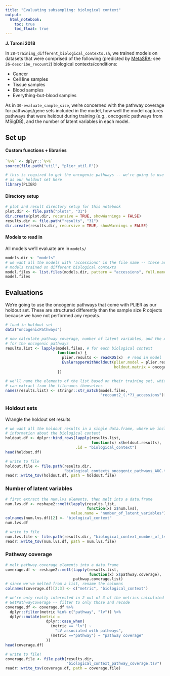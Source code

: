```yaml
---
title: "Evaluating subsampling: biological context"
output:   
  html_notebook: 
    toc: true
    toc_float: true
---
```


**J. Taroni 2018**

In `28-training_different_biological_contexts.sh`, we trained models on 
datasets that were comprised of the following (predicted by 
[MetaSRA](http://metasra.biostat.wisc.edu/); see `26-describe_recount2`) 
biological contexts/conditions:

* Cancer
* Cell line samples
* Tissue samples
* Blood samples
* Everything-but-blood samples

As in `30-evaluate_sample_size`, we're concerned with the pathway coverage for
pathways/gene sets included in the model, how well the model captures pathways
that were heldout during training (e.g., oncogenic pathways from MSigDB), and
the number of latent variables in each model.

## Set up

#### Custom functions + libraries

```r
`%>%` <- dplyr::`%>%`
source(file.path("util", "plier_util.R"))
```

```r
# this is required to get the oncogenic pathways -- we're going to use this
# as our holdout set here
library(PLIER)
```

#### Directory setup

```r
# plot and result directory setup for this notebook
plot.dir <- file.path("plots", "31")
dir.create(plot.dir, recursive = TRUE, showWarnings = FALSE)
results.dir <- file.path("results", "31")
dir.create(results.dir, recursive = TRUE, showWarnings = FALSE)
```

#### Models to read in

All models we'll evaluate are in `models/`

```r
models.dir <- "models"
# we want all the models with 'accessions' in the file name -- these are the
# models trained on different biological contexts
model.files <- list.files(models.dir, pattern = "accessions", full.names = TRUE)
model.files
```

## Evaluations

We're going to use the oncogenic pathways that come with PLIER as our holdout
set.
These are structured differently than the sample size R objects because we have
not performed any repeats.

```r
# load in holdout set
data("oncogenicPathways")

# now calculate pathway coverage, number of latent variables, and the AUC
# for the oncogenic pathways
results.list <- lapply(model.files, # for each biological context
                       function(x) {
                         plier.results <- readRDS(x)  # read in model
                         EvalWrapperWithHoldout(plier.model = plier.results$PLIER,
                                                holdout.matrix = oncogenicPathways)
                       })

# we'll name the elements of the list based on their training set, which we 
# can extract from the filenames themselves
names(results.list) <- stringr::str_match(model.files, 
                                          "recount2_(.*?)_accessions")[, 2]
```

### Holdout sets

Wrangle the holdout set results

```r
# we want all the holdout results in a single data.frame, where we include 
# information about the biological context
holdout.df <- dplyr::bind_rows(lapply(results.list,
                                      function(x) x$heldout.results), 
                               .id = "biological_context")
head(holdout.df)
```

```r
# write to file
holdout.file <- file.path(results.dir, 
                          "biological_contexts_oncogenic_pathways_AUC.tsv")
readr::write_tsv(holdout.df, path = holdout.file)
```

### Number of latent variables

```r
# first extract the num.lvs elements, then melt into a data.frame
num.lvs.df <- reshape2::melt(lapply(results.list,
                                    function(x) x$num.lvs),
                             value.name = "number_of_latent_variables")
colnames(num.lvs.df)[2] <- "biological_context"
num.lvs.df
```

```r
# write to file
num.lvs.file <- file.path(results.dir, "biological_context_number_of_lvs.tsv")
readr::write_tsv(num.lvs.df, path = num.lvs.file)
```

### Pathway coverage

```r
# melt pathway.coverage elements into a data.frame
coverage.df <- reshape2::melt(lapply(results.list, 
                                     function(x) x$pathway.coverage), 
                              pathway.coverage.list)
# since we've melted from a list, rename the columns 
colnames(coverage.df)[2:3] <- c("metric", "biological_context")

# we're only really interested in 2 out of 3 of the metrics calculated by
# GetPathwayCoverage -- filter to only those and recode 
coverage.df <- coverage.df %>%
  dplyr::filter(metric %in% c("pathway", "lv")) %>%
  dplyr::mutate(metric = 
                  dplyr::case_when(
                    (metric == "lv") ~ 
                      "LV associated with pathways",
                    (metric =="pathway") ~ "pathway coverage"
                  ))
head(coverage.df)
```

```r
# write to file!
coverage.file <- file.path(results.dir, 
                           "biological_context_pathway_coverage.tsv")
readr::write_tsv(coverage.df, path = coverage.file)
```

